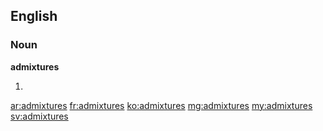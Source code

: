==English==

===Noun===
'''admixtures'''
# {{plural of|admixture}}

[[ar:admixtures]]
[[fr:admixtures]]
[[ko:admixtures]]
[[mg:admixtures]]
[[my:admixtures]]
[[sv:admixtures]]